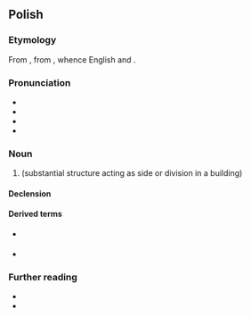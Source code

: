 {{also|ścianą}}
==Polish==
{{wp|lang=pl}}

===Etymology===
From {{inh|pl|sla-pro|*stěna}}, from {{der|pl|ine-pro| *steyh₂-}}, whence English {{m|en|stone}} and {{m|en|stain}}.

===Pronunciation===
* {{pl-IPA}}
* {{audio|pl|Pl-ściana.ogg|Audio}}
* {{hyph|pl|ścia|na}}
* {{rhymes|pl|ana}}

===Noun===
{{pl-noun|f}}

# {{l|en|wall}} (substantial structure acting as side or division in a building)

====Declension====
{{pl-decl-noun-f}}

====Derived terms====
* {{q|adjective}} {{l|pl|ścienny}}
* {{q|noun}} {{l|pl|równoległościan}}

===Further reading===
* {{R:pl:WSJP}}
* {{R:PWN}}

{{c|pl|Walls and fences}}